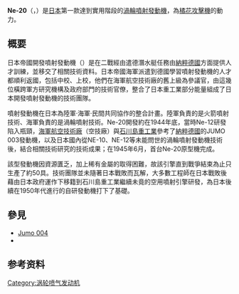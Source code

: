 {{Unreferenced|time=2016-06-01T15:37:47+00:00}}
{{飛行器發動機
|名稱 = ネ20
|圖片 = [[Image:Ishikawajima_Ne20_2.jpg|300px]]
|照片說明 = [[美國國家航空航天博物館|美國國家航空航天博物館]]展示的Ne20發動機實體
|類型 = [[渦輪噴射發動機|渦輪噴射發動機]]
|原產國 = {{JAP}}
|設計 = [[海軍航空技術廠|海軍航空技術廠]]<br>[[IHI|石川島重工業]]
|生產 = 
|首次試驗 = 1945年6月
|生產年份 = 1945年6月-8月
|主要應用 = [[橘花攻擊機|橘花攻擊機]]
|產量 = 50具以內
|單位造價 = 
|研發成本 = 
|衍生自 = [[BMW-003渦輪噴射發動機|BMW-003渦輪噴射發動機]]
|衍生型 = {{link-ja|J3渦輪噴射發動機|J3 (エンジン)}}
|數據 = 
|長度 = 約2.7公尺
|直徑 = 62公分
|淨重 = 470公斤
|燃料 = 
|旁通比 = 
|壓縮機 = 8級軸流式
|燃燒室 = 環形燃燒
|渦輪 = 單級高壓
|後燃器 = 
|控制系統 = 
|推力 = 475公斤／11,000轉（4.66仟牛頓；1,047磅）
|耗油率 = 1.5磅／小時
|壓縮比 = 約3.1
|推重比 = 1.01
|渦輪前溫度 = 700度
|空氣流量 = 
}}
'''Ne-20'''（{{lang-ja|石川島 ネ-20}}，{{lang-en|Ishikawajima Ne-20}}）是[[日本|日本]]第一款達到實用階段的[[渦輪噴射發動機|渦輪噴射發動機]]，為[[橘花攻擊機|橘花攻擊機]]的動力。

==概要==
日本帝國開發噴射發動機（{{lang-ja|噴流式発動機}}）是在二戰經由遣德潛水艇任務由[[納粹德國|納粹德國]]方面提供人才訓練，並移交了相關技術資料。日本帝國海軍派遣到德國學習噴射發動機的人才都順利返國，包括{{link-ja|巖谷英一|巌谷英一}}中校、{{link-ja|種子島時休|種子島時休}}上校，他們在海軍航空技術廠的舊上級為{{link-ja|日本技術院|技術院}}參議官{{link-ja|永野治|永野治}}，由這幾位橫跨軍方研究機構及政府部門的技術官僚，整合了日本重工業部分能量組成了日本開發噴射發動機的技術團隊。

噴射發動機在日本為陸軍·海軍·民間共同協作的整合計畫。陸軍負責的是火箭噴射技術、海軍負責的是渦輪噴射技術。Ne-20開發約在1944年底，當時Ne-12研發陷入瓶頸，[[海軍航空技術廠|海軍航空技術廠]]（空技廠）與[[石川島重工業|石川島重工業]]參考了[[納粹德國|納粹德國]]的JUMO 003發動機，以及日本國內從NE-10、NE-12等未能問世的渦輪噴射發動機技術後，結合相關技術研究的技術成果；在1945年6月，首台Ne-20原型機完成。

該型發動機因資源匱乏，加上稀有金屬的取得困難，故該引擎直到戰爭結束為止只生產了約50具。技術團隊並未隨著日本戰敗而瓦解，大多數工程師在日本戰敗後藉由日本政府運作下移籍到石川島重工業繼續未竟的空用噴射引擎研發，為日本後續在1950年代進行的自研發動機打下了基礎。

==參見==
*[[Jumo_004|Jumo 004]]
*{{link-ja|J3渦輪噴射發動機|J3 (エンジン)}}
==参考资料==
{{reflist}}

[[Category:涡轮喷气发动机|Category:涡轮喷气发动机]]